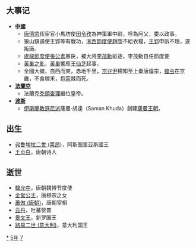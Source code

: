 {{yearTOC|875|唐'''[[乾符|乾符]]二年'''；日本'''[[貞觀_(清和天皇)|貞觀]]十七年'''}}

== 大事记 ==
*'''[[中國|中國]]'''
**[[唐僖宗|唐僖宗]]任宦官小馬坊使[[田令孜|田令孜]]為神策軍中尉，呼為阿父，委以政事。
**狼山鎮遏使王郢等有戰功，[[浙西節度使|浙西節度使]][[趙隱|趙隱]]不給衣糧，[[王郢|王郢]]申訴不理，遂叛唐。
**[[盧龍節度使|盧龍節度使]][[張公素|張公素]]暴戾，被大將[[李茂勳|李茂勳]]驱逐，李茂勳自任節度使
**[[黃巢之亂|黃巢之亂]]，[[黃巢|黃巢]]響應[[王仙芝|王仙芝]]起事。
**全國大蝗，自西而東，赤地千里，[[京兆尹|京兆尹]]楊知至上奏唐僖宗，[[蝗虫|蝗虫]]在京畿，不食稼禾，抱[[荊|荊]]棘而死。 
*'''[[法蘭克|法蘭克]]'''
**法蘭克[[禿頭查理|禿頭查理]]繼位皇帝。
*'''[[波斯|波斯]]'''
**[[伊斯蘭教|伊斯蘭教]][[遜尼派|遜尼派]]薩曼·胡達（Saman Khuda）創建[[薩曼王朝|薩曼王朝]]。

== 出生 ==
*[[弗鲁埃拉二世_(莱昂)|弗鲁埃拉二世 (莱昂)]]，阿斯图里亚斯國王
*[[王贞白|王贞白]]，唐朝诗人

== 逝世 ==
*[[韓允中|韓允中]]，唐朝魏博节度使
*[[金堂公主|金堂公主]]，唐穆宗之女
*[[蕭倣_(唐朝)|蕭倣 (唐朝)]]，唐朝宰相
*[[安达·云丹|云丹]]，吐蕃赞普
*[[景文王|景文王]]，新罗国王
*[[路易二世_(意大利)|路易二世 (意大利)]]，意大利国王

{{Wikisource year mention}}
[[Category:875年|*]]
[[Category:870年代|5年]]
[[Category:9世纪各年|7]]